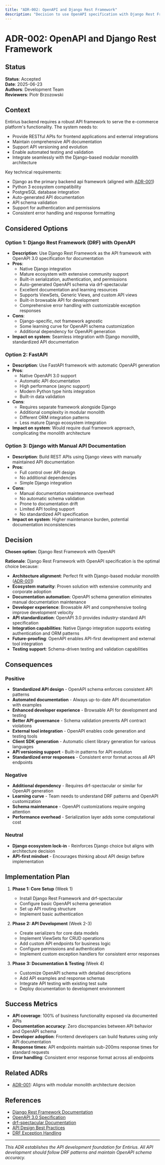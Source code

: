 ```yaml
---
title: "ADR-002: OpenAPI and Django Rest Framework"
description: "Decision to use OpenAPI specification with Django Rest Framework for API development"
---
```


# ADR-002: OpenAPI and Django Rest Framework

## Status
**Status**: Accepted  
**Date**: 2025-06-23  
**Authors**: Development Team  
**Reviewers**: Piotr Brzozowski 

## Context

Entirius backend requires a robust API framework to serve the e-commerce platform's functionality. The system needs to:
- Provide RESTful APIs for frontend applications and external integrations
- Maintain comprehensive API documentation
- Support API versioning and evolution
- Enable automated testing and validation
- Integrate seamlessly with the Django-based modular monolith architecture

Key technical requirements:
- Django as the primary backend api framework (aligned with [ADR-001](./adr-001-modular-monolith))
- Python 3 ecosystem compatibility
- PostgreSQL database integration
- Auto-generated API documentation
- API schema validation
- Support for authentication and permissions
- Consistent error handling and response formatting

## Considered Options

### Option 1: Django Rest Framework (DRF) with OpenAPI
- **Description**: Use Django Rest Framework as the API framework with OpenAPI 3.0 specification for documentation
- **Pros**: 
  - Native Django integration
  - Mature ecosystem with extensive community support
  - Built-in serialization, authentication, and permissions
  - Auto-generated OpenAPI schema via drf-spectacular
  - Excellent documentation and learning resources
  - Supports ViewSets, Generic Views, and custom API views
  - Built-in browsable API for development
  - Comprehensive error handling with customizable exception responses
- **Cons**:
  - Django-specific, not framework agnostic
  - Some learning curve for OpenAPI schema customization
  - Additional dependency for OpenAPI generation
- **Impact on system**: Seamless integration with Django monolith, standardized API documentation

### Option 2: FastAPI
- **Description**: Use FastAPI framework with automatic OpenAPI generation
- **Pros**: 
  - Native OpenAPI 3.0 support
  - Automatic API documentation
  - High performance (async support)
  - Modern Python type hints integration
  - Built-in data validation
- **Cons**:
  - Requires separate framework alongside Django
  - Additional complexity in modular monolith
  - Different ORM integration patterns
  - Less mature Django ecosystem integration
- **Impact on system**: Would require dual framework approach, complicating the monolith architecture

### Option 3: Django with Manual API Documentation
- **Description**: Build REST APIs using Django views with manually maintained API documentation
- **Pros**: 
  - Full control over API design
  - No additional dependencies
  - Simple Django integration
- **Cons**:
  - Manual documentation maintenance overhead
  - No automatic schema validation
  - Prone to documentation drift
  - Limited API tooling support
  - No standardized API specification
- **Impact on system**: Higher maintenance burden, potential documentation inconsistencies

## Decision

**Chosen option**: Django Rest Framework with OpenAPI

**Rationale**: 
Django Rest Framework with OpenAPI specification is the optimal choice because:

- **Architecture alignment**: Perfect fit with Django-based modular monolith ([ADR-001](./adr-001-modular-monolith))
- **Ecosystem maturity**: Proven solution with extensive community and corporate adoption
- **Documentation automation**: OpenAPI schema generation eliminates manual documentation maintenance
- **Developer experience**: Browsable API and comprehensive tooling improve development velocity
- **API standardization**: OpenAPI 3.0 provides industry-standard API specification
- **Integration capabilities**: Native Django integration supports existing authentication and ORM patterns
- **Future-proofing**: OpenAPI enables API-first development and external tool integration
- **Testing support**: Schema-driven testing and validation capabilities

## Consequences

### Positive
- **Standardized API design** - OpenAPI schema enforces consistent API patterns
- **Automated documentation** - Always up-to-date API documentation with examples
- **Enhanced developer experience** - Browsable API for development and testing
- **Better API governance** - Schema validation prevents API contract violations
- **External tool integration** - OpenAPI enables code generation and testing tools
- **Client SDK generation** - Automatic client library generation for various languages
- **API versioning support** - Built-in patterns for API evolution
- **Standardized error responses** - Consistent error format across all API endpoints

### Negative
- **Additional dependency** - Requires drf-spectacular or similar for OpenAPI generation
- **Learning curve** - Team needs to understand DRF patterns and OpenAPI customization
- **Schema maintenance** - OpenAPI customizations require ongoing attention
- **Performance overhead** - Serialization layer adds some computational cost

### Neutral
- **Django ecosystem lock-in** - Reinforces Django choice but aligns with architecture decision
- **API-first mindset** - Encourages thinking about API design before implementation

## Implementation Plan

1. **Phase 1: Core Setup** (Week 1)
   - Install Django Rest Framework and drf-spectacular
   - Configure basic OpenAPI schema generation
   - Set up API routing structure
   - Implement basic authentication

2. **Phase 2: API Development** (Week 2-3)
   - Create serializers for core data models
   - Implement ViewSets for CRUD operations  
   - Add custom API endpoints for business logic
   - Configure permissions and authentication
   - Implement custom exception handlers for consistent error responses

3. **Phase 3: Documentation & Testing** (Week 4)
   - Customize OpenAPI schema with detailed descriptions
   - Add API examples and response schemas
   - Integrate API testing with existing test suite
   - Deploy documentation to development environment

## Success Metrics

- **API coverage**: 100% of business functionality exposed via documented APIs
- **Documentation accuracy**: Zero discrepancies between API behavior and OpenAPI schema
- **Developer adoption**: Frontend developers can build features using only API documentation
- **Response times**: API endpoints maintain sub-200ms response times for standard requests
- **Error handling**: Consistent error response format across all endpoints

## Related ADRs

- [ADR-001](./adr-001-modular-monolith): Aligns with modular monolith architecture decision

## References

- [Django Rest Framework Documentation](https://www.django-rest-framework.org/)
- [OpenAPI 3.0 Specification](https://swagger.io/specification/)
- [drf-spectacular Documentation](https://drf-spectacular.readthedocs.io/)
- [API Design Best Practices](https://docs.microsoft.com/en-us/azure/architecture/best-practices/api-design)
- [DRF Exception Handling](https://www.django-rest-framework.org/api-guide/exceptions/)

---

*This ADR establishes the API development foundation for Entirius. All API development should follow DRF patterns and maintain OpenAPI schema accuracy.*

